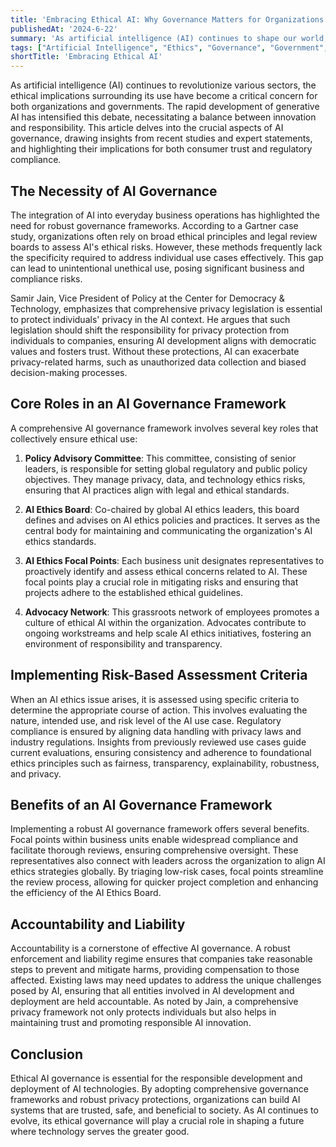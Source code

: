```yaml
---
title: 'Embracing Ethical AI: Why Governance Matters for Organizations and Governments'
publishedAt: '2024-6-22'
summary: 'As artificial intelligence (AI) continues to shape our world, ensuring its development and deployment align with ethical standards is crucial.'
tags: ["Artificial Intelligence", "Ethics", "Governance", "Government", "Consumer Protection"]
shortTitle: 'Embracing Ethical AI'
---
```


As artificial intelligence (AI) continues to revolutionize various sectors, the ethical implications surrounding its use have become a critical concern for both organizations and governments. The rapid development of generative AI has intensified this debate, necessitating a balance between innovation and responsibility. This article delves into the crucial aspects of AI governance, drawing insights from recent studies and expert statements, and highlighting their implications for both consumer trust and regulatory compliance.

## The Necessity of AI Governance

The integration of AI into everyday business operations has highlighted the need for robust governance frameworks. According to a Gartner case study, organizations often rely on broad ethical principles and legal review boards to assess AI's ethical risks. However, these methods frequently lack the specificity required to address individual use cases effectively. This gap can lead to unintentional unethical use, posing significant business and compliance risks. 

Samir Jain, Vice President of Policy at the Center for Democracy & Technology, emphasizes that comprehensive privacy legislation is essential to protect individuals' privacy in the AI context. He argues that such legislation should shift the responsibility for privacy protection from individuals to companies, ensuring AI development aligns with democratic values and fosters trust. Without these protections, AI can exacerbate privacy-related harms, such as unauthorized data collection and biased decision-making processes.

## Core Roles in an AI Governance Framework

A comprehensive AI governance framework involves several key roles that collectively ensure ethical use:

1. **Policy Advisory Committee**: This committee, consisting of senior leaders, is responsible for setting global regulatory and public policy objectives. They manage privacy, data, and technology ethics risks, ensuring that AI practices align with legal and ethical standards.

2. **AI Ethics Board**: Co-chaired by global AI ethics leaders, this board defines and advises on AI ethics policies and practices. It serves as the central body for maintaining and communicating the organization's AI ethics standards.

3. **AI Ethics Focal Points**: Each business unit designates representatives to proactively identify and assess ethical concerns related to AI. These focal points play a crucial role in mitigating risks and ensuring that projects adhere to the established ethical guidelines.

4. **Advocacy Network**: This grassroots network of employees promotes a culture of ethical AI within the organization. Advocates contribute to ongoing workstreams and help scale AI ethics initiatives, fostering an environment of responsibility and transparency.

## Implementing Risk-Based Assessment Criteria

When an AI ethics issue arises, it is assessed using specific criteria to determine the appropriate course of action. This involves evaluating the nature, intended use, and risk level of the AI use case. Regulatory compliance is ensured by aligning data handling with privacy laws and industry regulations. Insights from previously reviewed use cases guide current evaluations, ensuring consistency and adherence to foundational ethics principles such as fairness, transparency, explainability, robustness, and privacy.

## Benefits of an AI Governance Framework

Implementing a robust AI governance framework offers several benefits. Focal points within business units enable widespread compliance and facilitate thorough reviews, ensuring comprehensive oversight. These representatives also connect with leaders across the organization to align AI ethics strategies globally. By triaging low-risk cases, focal points streamline the review process, allowing for quicker project completion and enhancing the efficiency of the AI Ethics Board.

## Accountability and Liability

Accountability is a cornerstone of effective AI governance. A robust enforcement and liability regime ensures that companies take reasonable steps to prevent and mitigate harms, providing compensation to those affected. Existing laws may need updates to address the unique challenges posed by AI, ensuring that all entities involved in AI development and deployment are held accountable. As noted by Jain, a comprehensive privacy framework not only protects individuals but also helps in maintaining trust and promoting responsible AI innovation.

## Conclusion

Ethical AI governance is essential for the responsible development and deployment of AI technologies. By adopting comprehensive governance frameworks and robust privacy protections, organizations can build AI systems that are trusted, safe, and beneficial to society. As AI continues to evolve, its ethical governance will play a crucial role in shaping a future where technology serves the greater good.